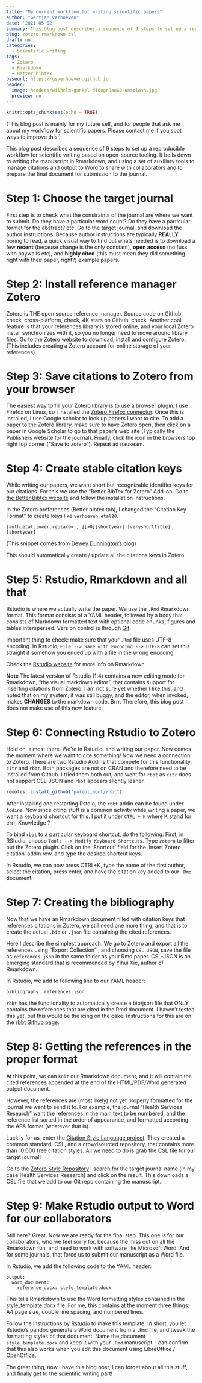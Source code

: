 ```yaml
---
title: "My current workflow for writing scientific papers"
author: "Gertjan Verhoeven"
date: '2021-05-02'
summary: This blog post describes a sequence of 9 steps to set up a reproducible workflow for scientific writing based on open-source tooling. It boils down to writing the manuscript in Rmarkdown, and using a set of auxiliary tools to manage citations and output to Word to share with collaborators and to prepare the final document for submission to the journal.
slug: zotero-rmarkdown-csl
draft: no
categories: 
  - Scientific writing
tags:
  - Zotero
  - Rmarkdown
  - Better bibtex
baseurl: https://gsverhoeven.github.io
header:
  image: headers/wilhelm-gunkel-di8ognBauG0-unsplash.jpg
  preview: no
---
```



```r
knitr::opts_chunk$set(echo = TRUE)
```

(This blog post is mainly for my future self, and for people that ask me about my workflow for scientific papers.
Please contact me if you spot ways to improve this!)

This blog post describes a sequence of 9 steps to set up a reproducible workflow for scientific writing based on open-source tooling. It boils down to writing the manuscript in Rmarkdown, and using a set of auxiliary tools to manage citations and output to Word to share with collaborators and to prepare the final document for submission to the journal.

# Step 1: Choose the target journal

First step is to check what the constraints of the journal are where we want to submit.
Do they have a particular word count? Do they have a particular format for the abstract? etc.
Go to the target journal, and download the author instructions.
Because author instructions are typically **REALLY** boring to read, a quick visual way to find out whats needed is to download a few **recent** (because change is the only constant), **open access** (no fuss with paywalls etc), and **highly cited** (this must mean they did something right with their paper, right?) example papers.

# Step 2: Install reference manager Zotero

Zotero is THE open source reference manager.
Source code on Github, check, cross-platform, check, 4K stars on Github, check.
Another cool feature is that your references library is stored online, and your local Zotero install synchronizes with it, so you no longer need to move around library files.
Go to [the Zotero website](zotero.org) to download, install and configure Zotero.
(This includes creating a Zotero account for online storage of your references)

# Step 3: Save citations to Zotero from your browser

The easiest way to fill your Zotero library is to use a browser plugin.
I use Firefox on Linux, so I installed the [Zotero Firefox connector](https://www.zotero.org/download/).
Once this is installed, I use Google scholar to look up papers I want to cite.
To add a paper to the Zotero library, make sure to have Zotero open, then click on a paper in Google Scholar to go to that paper's web site (Typically the Publishers website for the journal).
Finally, click the icon in the browsers top right top corner ("Save to zotero").
Repeat ad nauseam.

# Step 4: Create stable citation keys

While writing our papers, we want short but recognizable identifier keys for our citations.
For this we use the "Better BibTex for Zotero" Add-on.
Go to [the Better Bibtex website](https://retorque.re/zotero-better-bibtex/installation/) and follow the installation instructions.

In the Zotero preferences (Better bibtex tab), I changed the "Citation Key Format" to create keys like `verhoeven_etal20`.

    [auth.etal:lower:replace=.,_][>0][shortyear]|[veryshorttitle][shortyear]

(This snippet comes from [Dewey Dunnington's blog](https://fishandwhistle.net/post/2020/getting-started-zotero-better-bibtex-rmarkdown/))

This should automatically create / update all the citations keys in Zotero.

# Step 5: Rstudio, Rmarkdown and all that

Rstudio is where we actually write the paper.
We use the `.Rmd` Rmarkdown format.
This format consists of a YAML header, followed by a body that consists of Markdown formatted text with optional code chunks, figures and tables interspersed.
Version control is through [Git](https://git-scm.com/book/en/v2/Getting-Started-About-Version-Control).

Important thing to check: make sure that your `.Rmd` file uses UTF-8 encoding.
In Rstudio, `File --> Save with Encoding --> UTF-8` can set this straight if somehow you ended up with a file in the wrong encoding.

Check the [Rstudio website](https://rmarkdown.rstudio.com/authoring_quick_tour.html) for more info on Rmarkdown.

**Note** The latest version of Rstudio (1.4) contains a new editing mode for Rmarkdown, "the visual markdown editor", that contains support for inserting citations from Zotero. I am not sure yet whether I like this, and noted that on my system, it was still buggy, and the editor, when invoked, makes **CHANGES** to the markdown code. Brrr. Therefore, this blog post does not make use of this new feature.

# Step 6: Connecting Rstudio to Zotero

Hold on, almost there. We're in Rstudio, and writing our paper.
Now comes the moment where we want to cite something! 
Now we need a connection to Zotero. There are two Rstudio Addins that compete for this functionality, `citr` and `rbbt`.
Both packages are not on CRAN and therefore need to be installed from Github. 
I tried them both out, and went for `rbbt` as `citr` does not support CSL-JSON and `rbbt` appears slightly leaner.

```r
remotes::install_github("paleolimbot/rbbt")
```

After installing and restarting Rstdio, the `rbbt` addin can be found under `Addins`.
Now since citing stuff is a common activity while writing a paper, we want a keyboard shortcut for this.
I put it under `CTRL + K` where K stand for errr, Knowledge ?

To bind `rbbt` to a particular keyboard shortcut, do the following:
First, in RStudio, choose `Tools --> Modify Keyboard Shortcuts`.
Type `zotero` to filter out the Zotero plugin.
Click on the 'Shortcut' field for the 'Insert Zotero citation' addin row, and type the desired shortcut keys.

In Rstudio, we can now press CTRL+K, type the name of the first author, select the citation, press enter, and have the citation key added to our `.Rmd` document.

# Step 7: Creating the bibliography

Now that we have an Rmarkdown document filled with citation keys that references citations in Zotero, we still need one more thing, and that is to create the actual `.bib` or `.json` file containing the cited references.

Here I describe the simplest approach.
We go to Zotero and export all the references using "Export Collection" , and choosing `CSL JSON`, save the file as `references.json` in the same folder as your Rmd paper.
CSL-JSON is an emerging standard that is recommended by Yihui Xie, author of Rmarkdown.

In Rstudio, we add to following line to our YAML header:

```
bibliography: references.json
```

`rbbt` has the functionality to automatically create a bib/json file that ONLY contains the references that are cited in the Rmd document. I haven't tested this yet, but this would be the icing on the cake. Instructions for this are on the [rbbt Github page](https://github.com/paleolimbot/rbbt).

# Step 8: Getting the references in the proper format

At this point, we can `knit` our Rmarkdown document, and it will contain the cited references appended at the end of the HTML/PDF/Word generated output document.

However, the references are (most likely) not yet properly formatted for the journal we want to send it to.
For example, the journal "Health Services Research" want the references in the main text to be numbered, and the reference list sorted in the order of appearance, and formatted according the APA format (whatever that is).

Luckily for us, enter the [Citation Style Language project](https://citationstyles.org/).
They created a common standard, CSL, and a crowdsourced repository, that contains more than 10.000 free citation styles.
All we need to do is grab the CSL file for our target journal!

Go to the [Zotero Style Repository](https://www.zotero.org/styles) , search for the target journal name (in my case Health Services Research) and click on the result. This downloads a CSL file that we add to our Git repo containing the manuscript.

# Step 9: Make Rstudio output to Word for our collaborators
Still here? Great. Now we are ready for the final step.
This one is for our collaborators, who we feel sorry for, because the miss out on all the Rmarkdown fun, and need to work with software like Microsoft Word. And for some journals, that force us to submit our manuscript as a Word file.

In Rstudio, we add the following code to the YAML header:

```
output:
  word_document:
    reference_docx: style_template.docx
```

This tells Rmarkdown to use the Word formatting styles contained in the style_template.docx file.
For me, this contains at the moment three things: A4 page size, double line spacing, and numbered lines.

Follow the instructions by [Rstudio](https://rmarkdown.rstudio.com/articles_docx.html) to make this template.
In short, you let Rstudio's pandoc generate a Word document from a `.Rmd` file, and tweak the formatting styles of that document. Name the document `style_template.docx` and keep it with your `.Rmd` manuscript.
I can confirm that this also works when you edit this document using LibreOffice / OpenOffice.

The great thing, now I have this blog post, I can forget about all this stuff, and finally get to the scientific writing part! 
